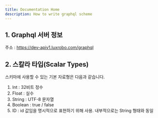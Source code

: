 ```yaml
---
title: Documentation Home
description: How to write graphql scheme
---
```



## 1. Graphql 서버 정보 
주소 : https://dev-apiv1.luxrobo.com/graphql


## 2. 스칼라 타입(Scalar Types)

스키마에 사용할 수 있는 기본 자료형은 다음과 같습니다.


1. Int : 32비트 정수
2. Float : 실수
3. String : UTF-8 문자열
4. Boolean : true / false
5. ID : id 값임을 명시적으로 표현하기 위해 사용. 내부적으로는 String 형태와 동일

